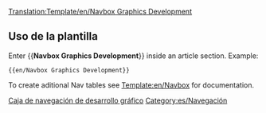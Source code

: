 [[Translation:Template/en/Navbox Graphics Development]]
<noinclude></noinclude>{{en/Navbox|navbar = off
|state = off

|name  = Desarrollo gráfico
|title = [[es/Archive/Community/Desarrollo gráfico|Desarrollo gráfico]]  ([http://www.tt-forums.net/viewforum.php?f=66 Foro])

|group1 = OpenGFX 8 bits
|list1  = {{en/nowrap begin}} [[es/Preguntas frecuentes sobre reemplazo de gráficos|Preguntas frecuentes]]  <!--
                 -->{{en/·w}} [[es/características avanzadas sobre reemplazo de Gráficos|Características]]  <!--
                 -->{{en/·w}} [https://dev.openttdcoop.org/projects/opengfx Desarrollo y descarga] {{en/nowrap end}}

|group2 = NewGRF 8 bits
|list2  = {{en/nowrap begin}} [[es/Manual/Preguntas frecuentes sobre NewGRF|Preguntas frecuentes]]  <!--
                 -->{{en/·w}} [[es/Manual/NewGRF|Documentación NewGRF]]  <!-- 
                 -->{{en/·w}} [[es/Community/Lista NewGRF|Lista NewGRF]]  <!--
                 -->{{en/·w}} [http://grfcrawler.tt-forums.net/ NewGRF Crawler] {{en/nowrap end}}

|group3 = 32 bits
|list3  =
  {{en/Navbox subgroup|group1 = [[es/Archive/Old 32bpp/Desarrollo de gráficos de 32 bits|Desarrollo de gráficos de 32 bits]]
    |list1  = {{en/nowrap begin}} [[es/Documentación sobre desarrollo de gráficos de 32 bits|Documentación]] <!-- 
                     -->{{en/·w}} [[es/Repositorio de archivos de desarrollo gráfico en 32 bits|Repositorio de archivos]] <!-- 
                     -->{{en/·w}} [[es/Rastreador de desarrollo de gráficos de 32 bits (Zum extra)|Rastredor]] <!-- 
                     -->{{en/·w}} [[es/Apoyos (Nuevos gráficos)|Pagina de apoyos]] <!-- 
                     -->{{en/·w}} [http://www.tt-forums.net/viewforum.php?f=36 Foro] <!-- 
                     -->{{en/·w}} [[:Category:es/Recursos de desarrollo gráfico de 32 bits|Recursos de desarrollo]] {{en/nowrap end}}

    |group2 = Recursos para el usuario
    |list2  = {{en/nowrap begin}} [[es/Niveles de Zum Extra de 32 bits|Proyecto zum extra]] <!--
                     -->{{en/·w}} [[es/Archivos de niveles de Zum Extra de 32 bits|Archivos zum extra]] <!-- 
                     -->{{en/·w}} [http://www.tt-forums.net/viewtopic.php?f=36&t=46682 Pack de gráficos] {{en/nowrap end}}
  }}
}}
<noinclude>
==Uso de la plantilla==
Enter <nowiki>{{</nowiki>'''Navbox Graphics Development'''<nowiki>}}</nowiki> inside an article section. Example:
<pre>{{en/Navbox Graphics Development}}</pre>

To create aditional Nav tables see [[Template:en/Navbox]] for documentation.
[[Category:es/Plantillas|Caja de navegación de desarrollo gráfico]][[Category:es/Navegación]]
</noinclude>